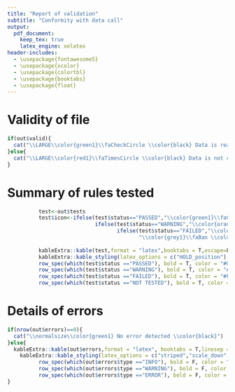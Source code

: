 ```yaml
---
title: "Report of validation"
subtitle: "Conformity with data call"
output: 
  pdf_document:
    keep_tex: true
    latex_engine: xelatex
header-includes:
  - \usepackage{fontawesome5}
  - \usepackage{xcolor}
  - \usepackage{colortbl}
  - \usepackage{booktabs}
  - \usepackage{float}
---
```

\definecolor{green1}{HTML}{008000}
\definecolor{orange1}{HTML}{FFA500}
\definecolor{red1}{HTML}{FF0000}
\definecolor{grey1}{HTML}{808080}

\begin{center}
\vspace{-0.5cm}
\noindent\rule{8cm}{0.4pt}

`r sprintf('Datacall-%s Task: %s [%s] for %s',submission$data_call_id,submission$task_name,submission$task_id,submission$reporting_entity)`\\
`r config$dcf$context`\\
`r config$dcf$name`\\
`r Sys.Date()`\\
\noindent\rule{8cm}{0.4pt}
\end{center}

# Validity of file
```r
if(out$valid){
  cat("\\LARGE\\color{green1}\\faCheckCircle \\color{black} Data is ready to be submitted")
}else{
  cat("\\LARGE\\color{red1}\\faTimesCircle \\color{black} Data is not consistent with the current data call")
}
```

# Summary of rules tested
```r
          test<-out$tests
          test$icon<-ifelse(test$status=="PASSED","\\color{green1}\\faCheckCircle \\color{black}",
                            ifelse(test$status=="WARNING","\\color{orange1}\\faExclamationTriangle \\color{black}",
                                   ifelse(test$status=="FAILED","\\color{red1}\\faTimesCircle \\color{black}",
                                          "\\color{grey1}\\faBan \\color{black}")))
          
          kableExtra::kable(test,format = "latex",booktabs = T,escape=F,align = "lrl",col.names = NULL,linesep = "")%>%
          kableExtra::kable_styling(latex_options = c("HOLD_position"),font_size = 8,full_width = F)%>%
          row_spec(which(test$status =="PASSED"), bold = T, color = "#008000", background = "#d3f4cc")%>%
          row_spec(which(test$status =="WARNING"), bold = T, color = "#FFA500", background = "#f5dfc0")%>%
          row_spec(which(test$status =="FAILED"), bold = T, color = "#FF0000", background = "#ffbfc1")%>%
          row_spec(which(test$status =="NOT TESTED"), bold = T, color = "#808080", background = "#f0f0f0")  
```

# Details of errors
```r
if(nrow(out$errors)==0){
  cat("\\normalsize\\color{green1} No error detected \\color{black}")
}else{
  kableExtra::kable(out$errors,format = "latex", booktabs = T,linesep = "")%>%
    kableExtra::kable_styling(latex_options = c("striped","scale_down","HOLD_position"),font_size = 12,stripe_color="#e8e8e8")%>%
          row_spec(which(out$errors$type =="INFO"), bold = F, color = "black", background = "#fcfdd0")%>%
          row_spec(which(out$errors$type =="WARNING"), bold = F, color = "black", background = "#FDEBD0")%>%
          row_spec(which(out$errors$type =="ERROR"), bold = F, color = "black", background = "#F2D7D5")
}
```